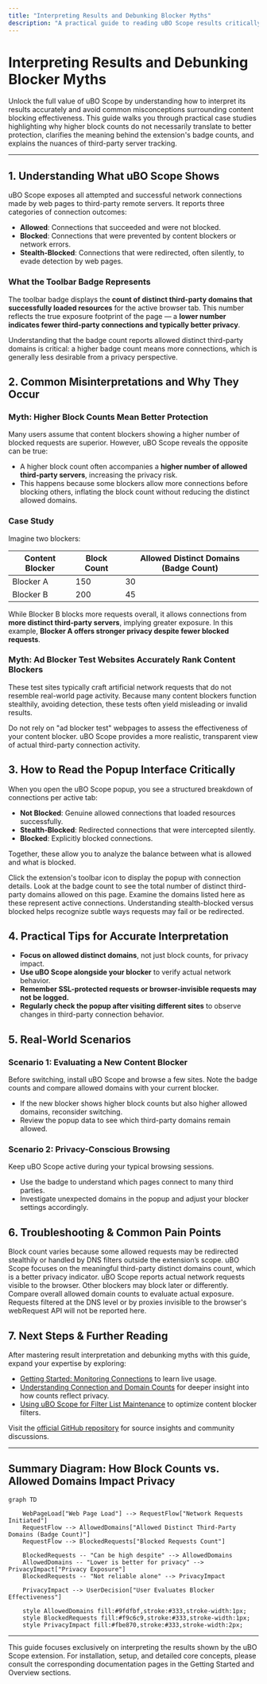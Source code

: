 ```yaml
---
title: "Interpreting Results and Debunking Blocker Myths"
description: "A practical guide to reading uBO Scope results critically, with case studies explaining why higher block counts don’t always mean better protection. Educates users on common misinterpretations, especially regarding badge counts and third-party server tracking."
---
```


# Interpreting Results and Debunking Blocker Myths

Unlock the full value of uBO Scope by understanding how to interpret its results accurately and avoid common misconceptions surrounding content blocking effectiveness. This guide walks you through practical case studies highlighting why higher block counts do not necessarily translate to better protection, clarifies the meaning behind the extension's badge counts, and explains the nuances of third-party server tracking.

---

## 1. Understanding What uBO Scope Shows

uBO Scope exposes all attempted and successful network connections made by web pages to third-party remote servers. It reports three categories of connection outcomes:

- **Allowed**: Connections that succeeded and were not blocked.
- **Blocked**: Connections that were prevented by content blockers or network errors.
- **Stealth-Blocked**: Connections that were redirected, often silently, to evade detection by web pages.

### What the Toolbar Badge Represents

The toolbar badge displays the **count of distinct third-party domains that successfully loaded resources** for the active browser tab. This number reflects the true exposure footprint of the page — a **lower number indicates fewer third-party connections and typically better privacy**.

<Tip>
Understanding that the badge count reports allowed distinct third-party domains is critical: a higher badge count means more connections, which is generally less desirable from a privacy perspective.
</Tip>

## 2. Common Misinterpretations and Why They Occur

### Myth: Higher Block Counts Mean Better Protection

Many users assume that content blockers showing a higher number of blocked requests are superior. However, uBO Scope reveals the opposite can be true:

- A higher block count often accompanies a **higher number of allowed third-party servers**, increasing the privacy risk.
- This happens because some blockers allow more connections before blocking others, inflating the block count without reducing the distinct allowed domains.

### Case Study

Imagine two blockers:

| Content Blocker | Block Count | Allowed Distinct Domains (Badge Count) |
|-----------------|-------------|----------------------------------------|
| Blocker A       | 150         | 30                                     |
| Blocker B       | 200         | 45                                     |

While Blocker B blocks more requests overall, it allows connections from **more distinct third-party servers**, implying greater exposure. In this example, **Blocker A offers stronger privacy despite fewer blocked requests**.

### Myth: Ad Blocker Test Websites Accurately Rank Content Blockers

These test sites typically craft artificial network requests that do not resemble real-world page activity. Because many content blockers function stealthily, avoiding detection, these tests often yield misleading or invalid results.

<Warning>
Do not rely on "ad blocker test" webpages to assess the effectiveness of your content blocker. uBO Scope provides a more realistic, transparent view of actual third-party connection activity.
</Warning>

## 3. How to Read the Popup Interface Critically

When you open the uBO Scope popup, you see a structured breakdown of connections per active tab:

- **Not Blocked**: Genuine allowed connections that loaded resources successfully.
- **Stealth-Blocked**: Redirected connections that were intercepted silently.
- **Blocked**: Explicitly blocked connections.

Together, these allow you to analyze the balance between what is allowed and what is blocked.

<Steps>
<Step title="Open uBO Scope Popup">
Click the extension's toolbar icon to display the popup with connection details.
</Step>
<Step title="Review the Badge Count">
Look at the badge count to see the total number of distinct third-party domains allowed on this page.
</Step>
<Step title="Analyze the Allowed Section">
Examine the domains listed here as these represent active connections.
</Step>
<Step title="Consider Stealth and Blocked Sections">
Understanding stealth-blocked versus blocked helps recognize subtle ways requests may fail or be redirected.
</Step>
</Steps>

## 4. Practical Tips for Accurate Interpretation

- **Focus on allowed distinct domains**, not just block counts, for privacy impact.
- **Use uBO Scope alongside your blocker** to verify actual network behavior.
- **Remember SSL-protected requests or browser-invisible requests may not be logged.**
- **Regularly check the popup after visiting different sites** to observe changes in third-party connection behavior.

## 5. Real-World Scenarios

### Scenario 1: Evaluating a New Content Blocker

Before switching, install uBO Scope and browse a few sites. Note the badge counts and compare allowed domains with your current blocker.

- If the new blocker shows higher block counts but also higher allowed domains, reconsider switching.
- Review the popup data to see which third-party domains remain allowed.

### Scenario 2: Privacy-Conscious Browsing

Keep uBO Scope active during your typical browsing sessions.

- Use the badge to understand which pages connect to many third parties.
- Investigate unexpected domains in the popup and adjust your blocker settings accordingly.

## 6. Troubleshooting & Common Pain Points

<AccordionGroup title="Troubleshooting uBO Scope Interpretation">
<Accordion title="Why does the block count sometimes seem inconsistent?">
Block count varies because some allowed requests may be redirected stealthily or handled by DNS filters outside the extension’s scope. uBO Scope focuses on the meaningful third-party distinct domains count, which is a better privacy indicator.
</Accordion>
<Accordion title="I see third-party domains in allowed section but my blocker shows high blocking—is this a conflict?">
uBO Scope reports actual network requests visible to the browser. Other blockers may block later or differently. Compare overall allowed domain counts to evaluate actual exposure.
</Accordion>
<Accordion title="Can uBO Scope detect all blocked requests?">
Requests filtered at the DNS level or by proxies invisible to the browser's webRequest API will not be reported here.
</Accordion>
</AccordionGroup>

## 7. Next Steps & Further Reading

After mastering result interpretation and debunking myths with this guide, expand your expertise by exploring:

- [Getting Started: Monitoring Connections](/guides/core-workflows/getting-started-monitoring) to learn live usage.
- [Understanding Connection and Domain Counts](/guides/core-workflows/understanding-domain-counts) for deeper insight into how counts reflect privacy.
- [Using uBO Scope for Filter List Maintenance](/guides/advanced-guides/using-for-filter-maintenance) to optimize content blocker filters.

Visit the [official GitHub repository](https://github.com/gorhill/uBO-Scope) for source insights and community discussions.

---

## Summary Diagram: How Block Counts vs. Allowed Domains Impact Privacy

```mermaid
graph TD

    WebPageLoad["Web Page Load"] --> RequestFlow["Network Requests Initiated"]
    RequestFlow --> AllowedDomains["Allowed Distinct Third-Party Domains (Badge Count)"]
    RequestFlow --> BlockedRequests["Blocked Requests Count"]

    BlockedRequests -- "Can be high despite" --> AllowedDomains
    AllowedDomains -- "Lower is better for privacy" --> PrivacyImpact["Privacy Exposure"]
    BlockedRequests -- "Not reliable alone" --> PrivacyImpact

    PrivacyImpact --> UserDecision["User Evaluates Blocker Effectiveness"]

    style AllowedDomains fill:#9fdfbf,stroke:#333,stroke-width:1px;
    style BlockedRequests fill:#f9c6c9,stroke:#333,stroke-width:1px;
    style PrivacyImpact fill:#fbe870,stroke:#333,stroke-width:2px;
```

---

<Info>
This guide focuses exclusively on interpreting the results shown by the uBO Scope extension. For installation, setup, and detailed core concepts, please consult the corresponding documentation pages in the Getting Started and Overview sections.
</Info>
